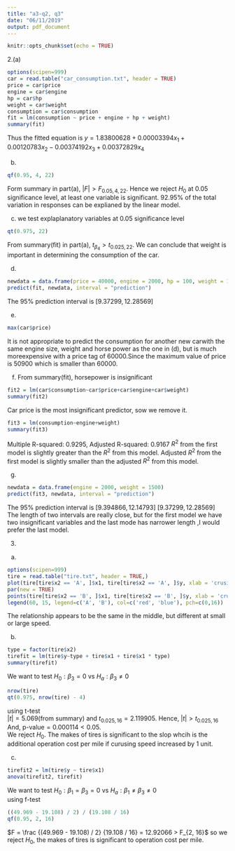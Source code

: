 ---
title: "a3-q2, q3"
date: "06/11/2019"
output: pdf_document
---

```{r setup, include=FALSE}
knitr::opts_chunk$set(echo = TRUE)
```

2.(a)
```{r}
options(scipen=999)
car = read.table("car_consumption.txt", header = TRUE)
price = car$price
engine = car$engine
hp = car$hp
weight = car$weight
consumption = car$consumption
fit = lm(consumption ~ price + engine + hp + weight)
summary(fit)
```
Thus the fitted equation is $y = 1.83800628 + 0.00003394x_1 + 0.00120783x_2 - 0.00374192x_3 + 0.00372829x_4$

(b)
```{r}
qf(0.95, 4, 22)
```
Form summary in part(a), $\lvert F \rvert > F_{0.05, 4, 22}$.
Hence we reject $H_0$ at 0.05 significance level, at least one variable is significant.
92.95% of the total variation in responses can be explianed by the linear model.

(c)
we test explaplanatory variables at $0.05$ significance level
```{r}
qt(0.975, 22)
```
From summary(fit) in part(a), $t_{\beta_4} > t_{0.025, 22}$. We can conclude that weight is important in determining the consumption of the car.

(d)
```{r}
newdata = data.frame(price = 40000, engine = 2000, hp = 100, weight = 1500)
predict(fit, newdata, interval = "prediction")
```
The 95% prediction interval is $[9.37299, 12.28569]$

(e)
```{r}
max(car$price)
```
It is not appropriate to predict the consumption for another new carwith the same engine size, weight and horse power as the one in (d), but is much moreexpensive with a price tag of 60000.Since the maximum value of price is 50900 which is smaller than 60000.


(f)
From summary(fit), horsepower is insignificant
```{r}
fit2 = lm(car$consumption~car$price+car$engine+car$weight)
summary(fit2)
```
Car price is the most insignificant predictor, sow we remove it.
```{r}
fit3 = lm(consumption~engine+weight)
summary(fit3)
```
Multiple R-squared:  0.9295,	Adjusted R-squared:  0.9167 
$R^2$ from the first model is slightly greater than the $R^2$ from this model.
Adjusted $R^2$ from the first model is slightly smaller than the adjusted $R^2$ from this model.

(g)
```{r}
newdata = data.frame(engine = 2000, weight = 1500)
predict(fit3, newdata, interval = "prediction")
```
The 95% prediction interval is $[9.394866, 12.14793]$
$[9.37299, 12.28569]$
The length of two intervals are really close, but for the first model we have two insignificant variables and the last mode has narrower length ,I would prefer the last model.

3.
(a)
```{r}
options(scipen=999)
tire = read.table("tire.txt", header = TRUE,)
plot(tire[tire$x2 == 'A', ]$x1, tire[tire$x2 == 'A', ]$y, xlab = 'crusing speed', ylab = 'cost per mile', col="red", pch = 0)
par(new = TRUE)
points(tire[tire$x2 == 'B', ]$x1, tire[tire$x2 == 'B', ]$y, xlab = 'crusing speed', ylab = 'cost per mile', col="blue", pch = 16)
legend(60, 15, legend=c('A', 'B'), col=c('red', 'blue'), pch=c(0,16))
```
The relationship appears to be the same in the middle, but different at small or large speed.

(b)
```{r}
type = factor(tire$x2)
tirefit = lm(tire$y~type + tire$x1 + tire$x1 * type)
summary(tirefit)
```
We want to test $H_0: \beta_3 = 0$ vs $H_a: \beta_3 \neq 0$
```{r}
nrow(tire)
qt(0.975, nrow(tire) - 4)
```
using t-test\
$\lvert t \rvert = 5.069$(from summary) and $t_{0.025, 16} = 2.119905$. Hence, $\lvert t \rvert > t_{0.025, 16}$\
And, p-value$= 0.000114 < 0.05$.\
We reject $H_0$. The makes of tires is significant to the slop whcih is the additional operation cost per mile if curusing speed increased by 1 unit.

(c)
```{r}
tirefit2 = lm(tire$y ~ tire$x1)
anova(tirefit2, tirefit)
```

We want to test $H_0: \beta_1 = \beta_3 = 0$ vs $H_a: \beta_1 \neq \beta_3 \neq 0$\
using f-test\
```{r}
((49.969 - 19.108) / 2) / (19.108 / 16)
qf(0.95, 2, 16)
```

$F = \frac {(49.969 - 19.108) / 2} {19.108 / 16} = 12.92066 > F_{2, 16}$
so we reject $H_0$, the makes of tires is significant to operation cost per mile.